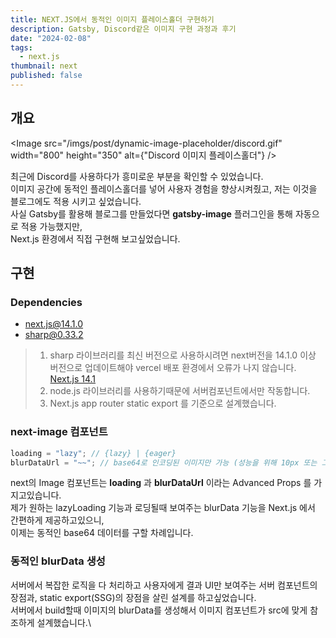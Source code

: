 ```yaml
---
title: NEXT.JS에서 동적인 이미지 플레이스홀더 구현하기
description: Gatsby, Discord같은 이미지 구현 과정과 후기
date: "2024-02-08"
tags:
  - next.js
thumbnail: next
published: false
---
```


## 개요

<Image
  src="/imgs/post/dynamic-image-placeholder/discord.gif"
  width="800"
  height="350"
  alt={"Discord 이미지 플레이스홀더"}
/>

최근에 Discord를 사용하다가 흥미로운 부분을 확인할 수 있었습니다.\
이미지 공간에 동적인 플레이스홀더를 넣어 사용자 경험을 향상시켜줬고, 저는 이것을 블로그에도 적용 시키고 싶었습니다.\
사실 Gatsby를 활용해 블로그를 만들었다면 **gatsby-image** 플러그인을 통해 자동으로 적용 가능했지만,\
Next.js 환경에서 직접 구현해 보고싶었습니다.

## 구현

### Dependencies

- next.js@14.1.0
- sharp@0.33.2

> 1. sharp 라이브러리를 최신 버전으로 사용하시려면 next버전을 14.1.0 이상 버전으로 업데이트해야 vercel 배포 환경에서 오류가 나지 않습니다. [Next.js 14.1](https://nextjs.org/blog/next-14-1)
> 2. node.js 라이브러리를 사용하기때문에 서버컴포넌트에서만 작동합니다.
> 3. Next.js app router static export 를 기준으로 설계했습니다.

### next-image 컴포넌트

```js
loading = "lazy"; // {lazy} | {eager}
blurDataUrl = "~~"; // base64로 인코딩된 이미지만 가능 (성능을 위해 10px 또는 그 이하 크기 추천)
```

next의 Image 컴포넌트는 **loading** 과 **blurDataUrl** 이라는 Advanced Props 를 가지고있습니다.\
제가 원하는 lazyLoading 기능과 로딩될때 보여주는 blurData 기능을 Next.js 에서 간편하게 제공하고있으니,\
이제는 동적인 base64 데이터를 구할 차례입니다.

### 동적인 blurData 생성

서버에서 복잡한 로직을 다 처리하고 사용자에게 결과 UI만 보여주는 서버 컴포넌트의 장점과,
static export(SSG)의 장점을 살린 설계를 하고싶었습니다.\
서버에서 build할때 이미지의 blurData를 생성해서 이미지 컴포넌트가 src에 맞게 참조하게 설계했습니다.\

